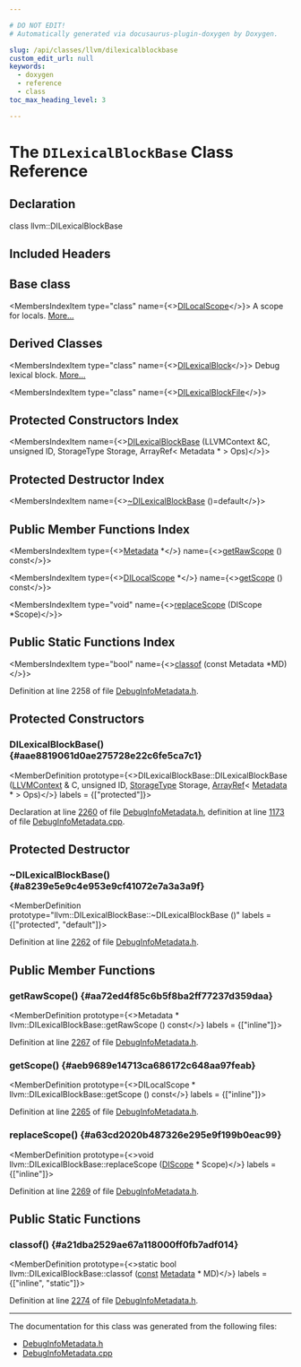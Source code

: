```yaml
---

# DO NOT EDIT!
# Automatically generated via docusaurus-plugin-doxygen by Doxygen.

slug: /api/classes/llvm/dilexicalblockbase
custom_edit_url: null
keywords:
  - doxygen
  - reference
  - class
toc_max_heading_level: 3

---
```





# The `DILexicalBlockBase` Class Reference

<DoxygenPage pluginConfig={pluginConfig}>



## Declaration

<CodeBlock>class llvm::DILexicalBlockBase</CodeBlock>

## Included Headers

<IncludesList>
<IncludesListItem
  filePath="llvm/IR/DebugInfoMetadata.h"
  permalink="/docs/api/files/include/include/llvm/include/llvm/ir/debuginfometadata-h"
  isLocal="true" />
</IncludesList>

## Base class

<MembersIndex>

<MembersIndexItem
  type="class"
  name={<><a href="/docs/api/classes/llvm/dilocalscope">DILocalScope</a></>}>
A scope for locals. <a href="/docs/api/classes/llvm/dilocalscope/#details">More...</a>
</MembersIndexItem>

</MembersIndex>

## Derived Classes

<MembersIndex>

<MembersIndexItem
  type="class"
  name={<><a href="/docs/api/classes/llvm/dilexicalblock">DILexicalBlock</a></>}>
Debug lexical block. <a href="/docs/api/classes/llvm/dilexicalblock/#details">More...</a>
</MembersIndexItem>

<MembersIndexItem
  type="class"
  name={<><a href="/docs/api/classes/llvm/dilexicalblockfile">DILexicalBlockFile</a></>}>
</MembersIndexItem>

</MembersIndex>

## Protected Constructors Index

<MembersIndex>

<MembersIndexItem
  name={<><a href="#aae8819061d0ae275728e22c6fe5ca7c1">DILexicalBlockBase</a> (LLVMContext &amp;C, unsigned ID, StorageType Storage, ArrayRef&lt; Metadata &#42; &gt; Ops)</>}>
</MembersIndexItem>

</MembersIndex>

## Protected Destructor Index

<MembersIndex>

<MembersIndexItem
  name={<><a href="#a8239e5e9c4e953e9cf41072e7a3a3a9f">~DILexicalBlockBase</a> ()=default</>}>
</MembersIndexItem>

</MembersIndex>

## Public Member Functions Index

<MembersIndex>

<MembersIndexItem
  type={<><a href="/docs/api/classes/llvm/metadata">Metadata</a> &#42;</>}
  name={<><a href="#aa72ed4f85c6b5f8ba2ff77237d359daa">getRawScope</a> () const</>}>
</MembersIndexItem>

<MembersIndexItem
  type={<><a href="/docs/api/classes/llvm/dilocalscope">DILocalScope</a> &#42;</>}
  name={<><a href="#aeb9689e14713ca686172c648aa97feab">getScope</a> () const</>}>
</MembersIndexItem>

<MembersIndexItem
  type="void"
  name={<><a href="#a63cd2020b487326e295e9f199b0eac99">replaceScope</a> (DIScope &#42;Scope)</>}>
</MembersIndexItem>

</MembersIndex>

## Public Static Functions Index

<MembersIndex>

<MembersIndexItem
  type="bool"
  name={<><a href="#a21dba2529ae67a118000ff0fb7adf014">classof</a> (const Metadata &#42;MD)</>}>
</MembersIndexItem>

</MembersIndex>


Definition at line 2258 of file <a href="/docs/api/files/include/include/llvm/include/llvm/ir/debuginfometadata-h">DebugInfoMetadata.h</a>.

<SectionDefinition>

## Protected Constructors

### DILexicalBlockBase() {#aae8819061d0ae275728e22c6fe5ca7c1}

<MemberDefinition
  prototype={<>DILexicalBlockBase::DILexicalBlockBase (<a href="/docs/api/classes/llvm/llvmcontext">LLVMContext</a> &amp; C, unsigned ID, <a href="/docs/api/classes/llvm/metadata/#a3f931bc86bd57cd5ea0f53528ae88f80">StorageType</a> Storage, <a href="/docs/api/classes/llvm/arrayref">ArrayRef</a>&lt; <a href="/docs/api/classes/llvm/metadata">Metadata</a> &#42; &gt; Ops)</>}
  labels = {["protected"]}>

Declaration at line <a href="/docs/api/files/include/include/llvm/include/llvm/ir/debuginfometadata-h/#l02260">2260</a> of file <a href="/docs/api/files/include/include/llvm/include/llvm/ir/debuginfometadata-h">DebugInfoMetadata.h</a>, definition at line <a href="/docs/api/files/lib/lib/ir/debuginfometadata-cpp/#l01173">1173</a> of file <a href="/docs/api/files/lib/lib/ir/debuginfometadata-cpp">DebugInfoMetadata.cpp</a>.
</MemberDefinition>

</SectionDefinition>

<SectionDefinition>

## Protected Destructor

### ~DILexicalBlockBase() {#a8239e5e9c4e953e9cf41072e7a3a3a9f}

<MemberDefinition
  prototype="llvm::DILexicalBlockBase::~DILexicalBlockBase ()"
  labels = {["protected", "default"]}>

Definition at line <a href="/docs/api/files/include/include/llvm/include/llvm/ir/debuginfometadata-h/#l02262">2262</a> of file <a href="/docs/api/files/include/include/llvm/include/llvm/ir/debuginfometadata-h">DebugInfoMetadata.h</a>.
</MemberDefinition>

</SectionDefinition>

<SectionDefinition>

## Public Member Functions

### getRawScope() {#aa72ed4f85c6b5f8ba2ff77237d359daa}

<MemberDefinition
  prototype={<>Metadata &#42; llvm::DILexicalBlockBase::getRawScope () const</>}
  labels = {["inline"]}>

Definition at line <a href="/docs/api/files/include/include/llvm/include/llvm/ir/debuginfometadata-h/#l02267">2267</a> of file <a href="/docs/api/files/include/include/llvm/include/llvm/ir/debuginfometadata-h">DebugInfoMetadata.h</a>.
</MemberDefinition>

### getScope() {#aeb9689e14713ca686172c648aa97feab}

<MemberDefinition
  prototype={<>DILocalScope &#42; llvm::DILexicalBlockBase::getScope () const</>}
  labels = {["inline"]}>

Definition at line <a href="/docs/api/files/include/include/llvm/include/llvm/ir/debuginfometadata-h/#l02265">2265</a> of file <a href="/docs/api/files/include/include/llvm/include/llvm/ir/debuginfometadata-h">DebugInfoMetadata.h</a>.
</MemberDefinition>

### replaceScope() {#a63cd2020b487326e295e9f199b0eac99}

<MemberDefinition
  prototype={<>void llvm::DILexicalBlockBase::replaceScope (<a href="/docs/api/classes/llvm/discope">DIScope</a> &#42; Scope)</>}
  labels = {["inline"]}>

Definition at line <a href="/docs/api/files/include/include/llvm/include/llvm/ir/debuginfometadata-h/#l02269">2269</a> of file <a href="/docs/api/files/include/include/llvm/include/llvm/ir/debuginfometadata-h">DebugInfoMetadata.h</a>.
</MemberDefinition>

</SectionDefinition>

<SectionDefinition>

## Public Static Functions

### classof() {#a21dba2529ae67a118000ff0fb7adf014}

<MemberDefinition
  prototype={<>static bool llvm::DILexicalBlockBase::classof (<a href="/docs/api/files/lib/lib/target/lib/target/aarch64/aarch64promoteconstant-cpp/#a90f8350fecae261c25be85d38b451bff">const</a> <a href="/docs/api/classes/llvm/metadata">Metadata</a> &#42; MD)</>}
  labels = {["inline", "static"]}>

Definition at line <a href="/docs/api/files/include/include/llvm/include/llvm/ir/debuginfometadata-h/#l02274">2274</a> of file <a href="/docs/api/files/include/include/llvm/include/llvm/ir/debuginfometadata-h">DebugInfoMetadata.h</a>.
</MemberDefinition>

</SectionDefinition>

<hr/>

The documentation for this class was generated from the following files:

<ul>
<li><a href="/docs/api/files/include/include/llvm/include/llvm/ir/debuginfometadata-h">DebugInfoMetadata.h</a></li>
<li><a href="/docs/api/files/lib/lib/ir/debuginfometadata-cpp">DebugInfoMetadata.cpp</a></li>
</ul>

</DoxygenPage>
